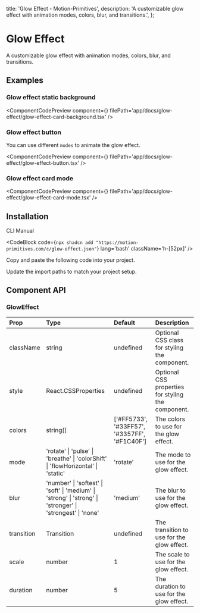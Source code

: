   title: 'Glow Effect - Motion-Primitives',
  description:
    'A customizable glow effect with animation modes, colors, blur, and transitions.',
};


# Glow Effect

A customizable glow effect with animation modes, colors, blur, and transitions.

## Examples

### Glow effect static background

<ComponentCodePreview
  component={<GlowEffectCardBackground />}
  filePath='app/docs/glow-effect/glow-effect-card-background.tsx'
/>

### Glow effect button

You can use different `modes` to animate the glow effect.

<ComponentCodePreview
  component={<GlowEffectButton />}
  filePath='app/docs/glow-effect/glow-effect-button.tsx'
/>

### Glow effect card mode

<ComponentCodePreview
  component={<GlowEffectCardMode />}
  filePath='app/docs/glow-effect/glow-effect-card-mode.tsx'
/>

## Installation

<Tabs defaultValue="cli">

<TabsList>
  <TabsTrigger value='cli'>CLI</TabsTrigger>
  <TabsTrigger value='manual'>Manual</TabsTrigger>
</TabsList>

<TabsContent value="cli">

<CodeBlock
  code={`npx shadcn add "https://motion-primitives.com/c/glow-effect.json"`}
  lang='bash'
  className='h-[52px]'
/>

</TabsContent>

<TabsContent value="manual">

<Steps>

<Step>Copy and paste the following code into your project.</Step>

<CodeBlock filePath='components/core/glow-effect.tsx' />

<Step>Update the import paths to match your project setup.</Step>

</Steps>

</TabsContent>

</Tabs>

## Component API

### GlowEffect

| Prop       | Type                                                                                                       | Default                                      | Description                                        |
| :--------- | :--------------------------------------------------------------------------------------------------------- | :------------------------------------------- | :------------------------------------------------- |
| className  | string                                                                                                     | undefined                                    | Optional CSS class for styling the component.      |
| style      | React.CSSProperties                                                                                        | undefined                                    | Optional CSS properties for styling the component. |
| colors     | string[]                                                                                                   | ['#FF5733', '#33FF57', '#3357FF', '#F1C40F'] | The colors to use for the glow effect.             |
| mode       | 'rotate' \| 'pulse' \| 'breathe' \| 'colorShift' \| 'flowHorizontal' \| 'static'                           | 'rotate'                                     | The mode to use for the glow effect.               |
| blur       | 'number' \| 'softest' \| 'soft' \| 'medium' \| 'strong' \| 'strong' \| 'stronger' \| 'strongest' \| 'none' | 'medium'                                     | The blur to use for the glow effect.               |
| transition | Transition                                                                                                 | undefined                                    | The transition to use for the glow effect.         |
| scale      | number                                                                                                     | 1                                            | The scale to use for the glow effect.              |
| duration   | number                                                                                                     | 5                                            | The duration to use for the glow effect.           |
